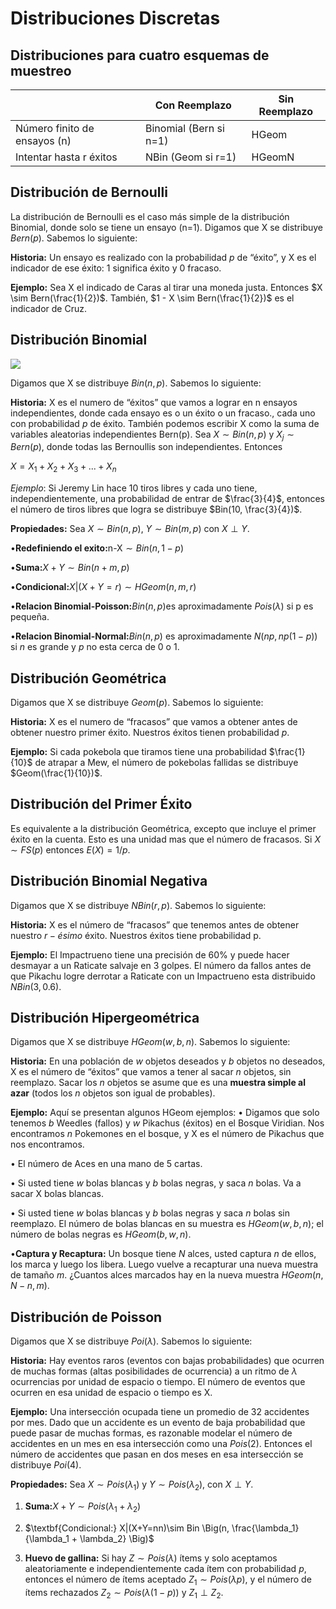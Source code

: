 # Distribuciones Discretas {#discretas}

## Distribuciones para cuatro esquemas de muestreo


|  | Con Reemplazo | Sin Reemplazo |
|---------------|----------------------|----------------------------|
| Número finito de ensayos (n) |    Binomial (Bern si n=1)  | HGeom |
| Intentar hasta r éxitos | NBin (Geom si r=1) | HGeomN |


## Distribución de Bernoulli

La distribución de Bernoulli es el caso más simple de la distribución Binomial, donde solo se tiene un ensayo (n=1). Digamos que X se distribuye $Bern(p)$. Sabemos lo siguiente:

$\textbf{Historia:}$ Un ensayo es realizado con la probabilidad $p$ de "éxito", y X es el indicador de ese éxito: 1 significa éxito y 0 fracaso.

$\textbf{Ejemplo:}$ Sea X el indicado de Caras al tirar una moneda justa. Entonces $X \sim Bern(\frac{1}{2})$. También, $1 - X \sim Bern(\frac{1}{2})$ es el indicador de Cruz.


## Distribución Binomial


![](14.PNG)

Digamos que X se distribuye $Bin(n,p)$. Sabemos lo siguiente:

$\textbf{Historia:}$ X es el numero de "éxitos" que vamos a lograr en n ensayos independientes, donde cada ensayo es o un éxito o un fracaso., cada uno con probabilidad $p$ de éxito. También podemos escribir X como la suma de variables aleatorias independientes Bern(p). Sea $X \sim Bin(n,p)$ y $X_j \sim Bern(p)$, donde todas las Bernoullis son independientes. Entonces

$X = X_1 + X_2 + X_3 + ... + X_n$

$Ejemplo:$ Si Jeremy Lin hace 10 tiros libres y cada uno tiene, independientemente, una probabilidad de entrar de $\frac{3}{4}$, entonces el número de tiros libres que logra se distribuye $Bin(10, \frac{3}{4})$.

$\textbf{Propiedades:}$ Sea $X \sim Bin(n,p)$, $Y \sim Bin(m,p)$ con $X \perp Y$.

$\bullet \textbf{Redefiniendo el exito:}   \text{n-X} \sim Bin(n,1-p)$ 

$\bullet \textbf{Suma:}X+Y \sim Bin(n+m,p)$

$\bullet \textbf{Condicional:}X|(X+Y=r)\sim HGeom(n,m,r)$

$\bullet \textbf{Relacion Binomial-Poisson:} Bin(n,p) \text{es aproximadamente}$ $Pois(\lambda)$ si p es pequeña.

$\bullet \textbf{Relacion Binomial-Normal:}Bin(n,p)$ es aproximadamente $N(np,np(1-p))$ si $n$ es grande y $p$ no esta cerca de 0 o 1.


## Distribución Geométrica

Digamos que X se distribuye $Geom(p)$. Sabemos lo siguiente:

$\textbf{Historia:}$ X es el numero de "fracasos" que vamos a obtener antes de obtener nuestro primer éxito. Nuestros éxitos tienen probabilidad $p$.

$\textbf{Ejemplo:}$ Si cada pokebola que tiramos tiene una probabilidad $\frac{1}{10}$ de atrapar a Mew, el número de pokebolas fallidas se distribuye $Geom(\frac{1}{10})$.


## Distribución del Primer Éxito

Es equivalente a la distribución Geométrica, excepto que incluye el primer éxito en la cuenta. Esto es una unidad mas que el número de fracasos. Si $X \sim FS(p)$ entonces $E(X)=1/p$.


## Distribución Binomial Negativa

Digamos que X se distribuye $NBin(r,p)$. Sabemos lo siguiente:

$\textbf{Historia:}$ X es el número de "fracasos" que tenemos antes de obtener nuestro $r-ésimo$ éxito. Nuestros éxitos tiene probabilidad p.

$\textbf{Ejemplo:}$ El Impactrueno tiene una precisión de 60% y puede hacer desmayar a un Raticate salvaje en 3 golpes. El número da fallos antes de que Pikachu logre derrotar a Raticate con un Impactrueno esta distribuido $NBin(3,0.6)$.


## Distribución Hipergeométrica

Digamos que X se distribuye $HGeom(w,b,n)$. Sabemos lo siguiente:

$\textbf{Historia:}$ En una población de $w$ objetos deseados y $b$ objetos no deseados, X es el número de "éxitos" que vamos a tener al sacar $n$ objetos, sin reemplazo. Sacar los $n$ objetos se asume que es una $\textbf{muestra simple al azar}$ (todos los $n$ objetos son igual de probables).


$\textbf{Ejemplo:}$ Aquí se presentan algunos HGeom ejemplos:
$\bullet$ Digamos que solo tenemos $b$ Weedles (fallos) y $w$ Pikachus (éxitos) en el Bosque Viridian. Nos encontramos $n$ Pokemones en el bosque, y X es el número de Pikachus que nos encontramos.

$\bullet$ El número de Aces en una mano de 5 cartas.

$\bullet$ Si usted tiene $w$ bolas blancas y $b$ bolas negras, y saca $n$ bolas. Va a sacar X bolas blancas.

$\bullet$ Si usted tiene $w$ bolas blancas y $b$ bolas negras y saca $n$ bolas sin reemplazo. El número de bolas blancas en su muestra es $HGeom(w,b,n)$; el número de bolas negras es $HGeom(b,w,n)$.

$\bullet \textbf{Captura y Recaptura:}$ Un bosque tiene $N$ alces, usted captura $n$ de ellos, los marca y luego los libera. Luego vuelve a recapturar una nueva muestra de tamaño $m$. ¿Cuantos alces marcados hay en la nueva muestra $HGeom(n,N-n,m)$.


## Distribución de Poisson

Digamos que X se distribuye $Poi(\lambda)$. Sabemos lo siguiente:

$\textbf{Historia:}$ Hay eventos raros (eventos con bajas probabilidades) que ocurren de muchas formas (altas posibilidades de ocurrencia) a un ritmo de $\lambda$ ocurrencias por unidad de espacio o tiempo. El número de eventos que ocurren en esa unidad de espacio o tiempo es X.

$\textbf{Ejemplo:}$ Una intersección ocupada tiene un promedio de 32 accidentes por mes. Dado que un accidente es un evento de baja probabilidad que puede pasar de muchas formas, es razonable modelar el número de accidentes en un mes en esa intersección como una $Pois(2)$. Entonces el número de accidentes que pasan en dos meses en esa intersección se distribuye $Poi(4)$.

$\textbf{Propiedades:}$ Sea $X \sim Pois(\lambda_1)$ y $Y \sim Pois(\lambda_2)$, con $X \perp Y$.

1. $\textbf{Suma:}X+Y \sim Pois(\lambda_1 + \lambda_2)$

2. $\textbf{Condicional:} X|(X+Y=nn)\sim Bin \Big(n, \frac{\lambda_1}{\lambda_1 + \lambda_2} \Big)$

3. $\textbf{Huevo de gallina:}$ Si hay $Z \sim Pois(\lambda)$ ítems y solo aceptamos aleatoriamente e independientemente cada ítem con probabilidad $p$, entonces el número de ítems aceptado $Z_1 \sim Pois(\lambda p)$, y el número de ítems rechazados $Z_2 \sim Pois(\lambda (1-p))$ y $Z_1 \perp Z_2$.

